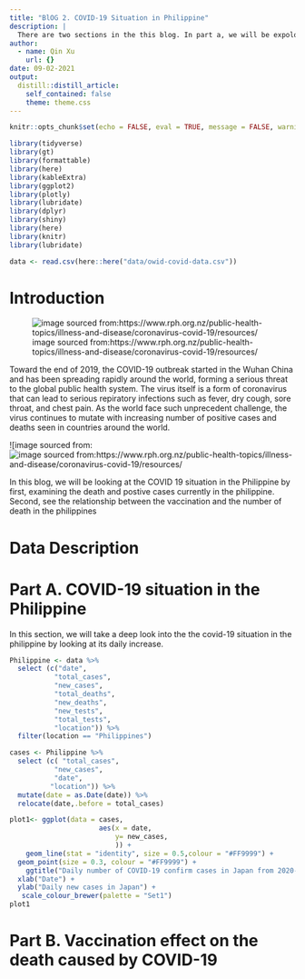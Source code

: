 ```yaml
---
title: "BlOG 2. COVID-19 Situation in Philippine"
description: |
  There are two sections in the this blog. In part a, we will be expoloring the COVID-19 situation in the Philipine by first looking at it's total number of cases of postive and death cases. Following by analysis on the number of vacinnation rate in the Philipine in part b. 
author:
  - name: Qin Xu
    url: {}
date: 09-02-2021
output:
  distill::distill_article:
    self_contained: false
    theme: theme.css
---
```

```r
knitr::opts_chunk$set(echo = FALSE, eval = TRUE, message = FALSE, warning = FALSE)
```

```r
library(tidyverse)
library(gt)
library(formattable)
library(here)
library(kableExtra)
library(ggplot2)
library(plotly)
library(lubridate)
library(dplyr)
library(shiny)
library(here)
library(knitr)
library(lubridate)

```

```r
data <- read.csv(here::here("data/owid-covid-data.csv"))
```

# Introduction

![image sourced from:https://www.rph.org.nz/public-health-topics/illness-and-disease/coronavirus-covid-19/resources/](https://www.google.com/url?sa=i&url=https%3A%2F%2Fwww.rph.org.nz%2Fpublic-health-topics%2Fillness-and-disease%2Fcoronavirus-covid-19%2Fresources%2F&psig=AOvVaw3C1JejXIyn1ses6aWighqg&ust=1631875903879000&source=images&cd=vfe&ved=0CAsQjRxqFwoTCJitzeupg_MCFQAAAAAdAAAAABAE)

Toward the end of 2019, the COVID-19 outbreak started in the Wuhan China and has been spreading rapidly around the world, forming a serious threat to the global public health system. The virus itself is a form of coronavirus that can lead to serious repiratory infections such as fever, dry cough, sore throat, and chest pain. As the world face such unprecedent challenge, the virus continues to mutate with increasing number of positive cases and deaths seen in countries around the world.

![image sourced from:![image sourced from:https://www.rph.org.nz/public-health-topics/illness-and-disease/coronavirus-covid-19/resources/](https://www.google.com/url?sa=i&url=https%3A%2F%2Fwww.scmp.com%2Fweek-asia%2Fhealth-environment%2Farticle%2F3101522%2Faustralia-india-and-philippines-are-coronavirus&psig=AOvVaw3foplxlKEWLkAQrveVRAjT&ust=1631876046649000&source=images&cd=vfe&ved=0CAsQjRxqFwoTCMCmqpuqg_MCFQAAAAAdAAAAABAE)

In this blog, we will be looking at the COVID 19 situation in the Philippine by first, examining the death and postive cases currently in the philippine. Second, see the relationship between the vaccination and the number of death in the philippines

# Data Description 


# Part A. COVID-19 situation in the Philippine 

In this section, we will take a deep look into the the covid-19 situation in the philippine by looking at its daily increase. 

```r
Philippine <- data %>% 
  select (c("date",
           "total_cases",
           "new_cases",
           "total_deaths",
           "new_deaths",
           "new_tests",
           "total_tests",
           "location")) %>% 
  filter(location == "Philippines")
```

```r
cases <- Philippine %>% 
  select (c( "total_cases",
           "new_cases",
           "date",
          "location")) %>% 
  mutate(date = as.Date(date)) %>% 
  relocate(date,.before = total_cases)
```

```r
plot1<- ggplot(data = cases, 
                      aes(x = date,
                          y= new_cases,
                          )) +
    geom_line(stat = "identity", size = 0.5,colour = "#FF9999") +
  geom_point(size = 0.3, colour = "#FF9999") +
    ggtitle("Daily number of COVID-19 confirm cases in Japan from 2020-2021") +
  xlab("Date") + 
  ylab("Daily new cases in Japan") +
   scale_colour_brewer(palette = "Set1")
plot1
```


# Part B. Vaccination effect on the death caused by COVID-19 

```r

```



